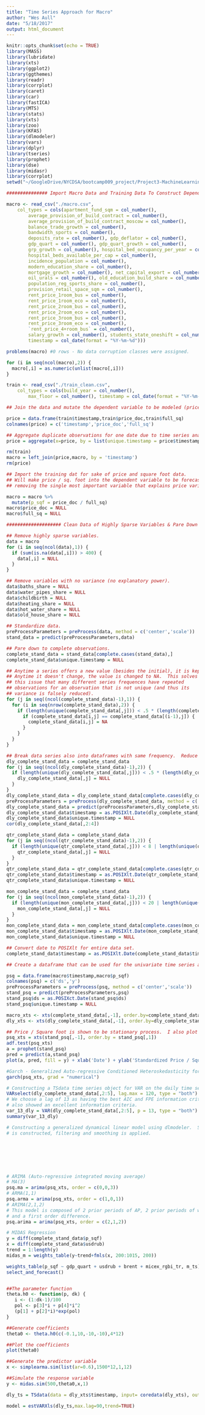 ```yaml
---
title: "Time Series Approach for Macro"
author: "Wes Aull"
date: "5/18/2017"
output: html_document
---
```


```r
knitr::opts_chunk$set(echo = TRUE)
library(MASS)
library(lubridate)
library(xts)
library(ggplot2)
library(ggthemes)
library(readr)
library(corrplot)
library(caret)
library(car)
library(fastICA)
library(MTS)
library(stats)
library(xts)
library(zoo)
library(KFAS)
library(dlmodeler)
library(vars)
library(dplyr)
library(tseries)
library(prophet)
library(dse)
library(midasr)
library(corrplot)
setwd("~/GoogleDrive/NYCDSA/bootcamp009_project/Project3-MachineLearning/aull_dobbins_ganemccalla_schott/data")

############### Import Macro Data and Training Data To Construct Dependent Variable ####################

macro <- read_csv("./macro.csv", 
    col_types = cols(apartment_fund_sqm = col_number(), 
        average_provision_of_build_contract = col_number(), 
        average_provision_of_build_contract_moscow = col_number(), 
        balance_trade_growth = col_number(), 
        bandwidth_sports = col_number(), 
        deposits_rate = col_number(), gdp_deflator = col_number(), 
        gdp_quart = col_number(), gdp_quart_growth = col_number(), 
        grp_growth = col_number(), hospital_bed_occupancy_per_year = col_number(), 
        hospital_beds_available_per_cap = col_number(), 
        incidence_population = col_number(), 
        modern_education_share = col_number(), 
        mortgage_growth = col_number(), net_capital_export = col_number(), 
        oil_urals = col_number(), old_education_build_share = col_number(), 
        population_reg_sports_share = col_number(), 
        provision_retail_space_sqm = col_number(), 
        rent_price_1room_bus = col_number(), 
        rent_price_1room_eco = col_number(), 
        rent_price_2room_bus = col_number(), 
        rent_price_2room_eco = col_number(), 
        rent_price_3room_bus = col_number(), 
        rent_price_3room_eco = col_number(), 
        `rent_price_4+room_bus` = col_number(), 
        salary_growth = col_number(), students_state_oneshift = col_number(), 
        timestamp = col_date(format = "%Y-%m-%d")))

problems(macro) #0 rows - No data corruption classes were assigned.

for (i in seq(ncol(macro),2)) {
  macro[,i] = as.numeric(unlist(macro[,i]))
}

train <- read_csv("./train_clean.csv", 
    col_types = cols(build_year = col_number(), 
        max_floor = col_number(), timestamp = col_date(format = "%Y-%m-%d")))

## Join the data and mutate the dependent variable to be modeled (price / sq. foot).

price = data.frame(train$timestamp,train$price_doc,train$full_sq)
colnames(price) = c('timestamp','price_doc','full_sq')

## Aggregate duplicate observations for one date due to time series analysis limitation.
price = aggregate(x=price, by = list(unique.timestamp = price$timestamp), FUN=mean, na.rm=TRUE)

rm(train)
macro = left_join(price,macro, by = 'timestamp')
rm(price)

## Import the training dat for sake of price and square foot data.
## Will make price / sq. foot into the dependent variable to be forecasted by the time series model,
## removing the single most important variable that explains price variance at the property level.

macro = macro %>%
  mutate(p_sqf = price_doc / full_sq)
macro$price_doc = NULL
macro$full_sq = NULL

#################### Clean Data of Highly Sparse Variables & Pare Down to Complete Obs. ######################

## Remove highly sparse variables.
data = macro
for (i in seq(ncol(data),1)) {
  if (sum(is.na(data[,i])) > 400) {
    data[,i] = NULL
  }  
}

## Remove variables with no variance (no explanatory power).
data$baths_share = NULL
data$water_pipes_share = NULL
data$childbirth = NULL
data$heating_share = NULL
data$hot_water_share = NULL
data$old_house_share = NULL

## Standardize data.
preProcessParameters = preProcess(data, method = c('center','scale'))
stand_data = predict(preProcessParameters,data)

## Pare down to complete observations.
complete_stand_data = stand_data[complete.cases(stand_data),]
complete_stand_data$unique.timestamp = NULL

## Anytime a series offers a new value (besides the initial), it is kept.
## Anytime it doesn't change, the value is changed to NA.  This solves
## this issue that many different series frequences have repeated 
## observations for an observation that is not unique (and thus its
## variance is falsely reduced). 
for (j in seq((ncol(complete_stand_data)-1),1)) {
  for (i in seq(nrow(complete_stand_data),2)) {
    if (length(unique(complete_stand_data[,j])) < .5 * (length(complete_stand_data[,j]))) {
      if (complete_stand_data[i,j] == complete_stand_data[(i-1),j]) {
        complete_stand_data[i,j] = NA
      }
    }
  }
}

## Break data series also into dataframes with same frequency.  Reduce collinearities.
dly_complete_stand_data = complete_stand_data
for (j in seq((ncol(dly_complete_stand_data)-1),2)) {
  if (length(unique(dly_complete_stand_data[,j])) < .5 * (length(dly_complete_stand_data[,j]))) {
    dly_complete_stand_data[,j] = NULL
  }
}
dly_complete_stand_data = dly_complete_stand_data[complete.cases(dly_complete_stand_data),]
preProcessParameters = preProcess(dly_complete_stand_data, method = c('pca'))
dly_complete_stand_data = predict(preProcessParameters,dly_complete_stand_data)
dly_complete_stand_data$timestamp = as.POSIXlt.Date(dly_complete_stand_data$timestamp)
dly_complete_stand_data$unique.timestamp = NULL
cor(dly_complete_stand_data[,2:4])

qtr_complete_stand_data = complete_stand_data
for (j in seq((ncol(qtr_complete_stand_data)-1),2)) {
  if (length(unique(qtr_complete_stand_data[,j])) < 8 | length(unique(qtr_complete_stand_data[,j])) > 20) {
    qtr_complete_stand_data[,j] = NULL
  }
}
qtr_complete_stand_data = qtr_complete_stand_data[complete.cases(qtr_complete_stand_data),]
qtr_complete_stand_data$timestamp = as.POSIXlt.Date(qtr_complete_stand_data$timestamp)
qtr_complete_stand_data$unique.timestamp = NULL

mon_complete_stand_data = complete_stand_data
for (j in seq((ncol(mon_complete_stand_data)-1),2)) {
  if (length(unique(mon_complete_stand_data[,j])) < 20 | length(unique(mon_complete_stand_data[,j])) > 50) {
    mon_complete_stand_data[,j] = NULL
  }
}
mon_complete_stand_data = mon_complete_stand_data[complete.cases(mon_complete_stand_data),]
mon_complete_stand_data$timestamp = as.POSIXlt.Date(mon_complete_stand_data$timestamp)
mon_complete_stand_data$unique.timestamp = NULL

## Convert date to POSIXlt for entire data set.
complete_stand_data$timestamp = as.POSIXlt.Date(complete_stand_data$timestamp)

## Create a dataframe that can be used for the univariate time series analysis of price / square foot.

psq = data.frame(macro$timestamp,macro$p_sqf)
colnames(psq) = c('ds','y')
preProcessParameters = preProcess(psq, method = c('center','scale'))
stand_psq = predict(preProcessParameters,psq)
stand_psq$ds = as.POSIXct.Date(stand_psq$ds)
stand_psq$unique.timestamp = NULL

```


```r
macro_xts <- xts(complete_stand_data[,-1], order.by=complete_stand_data[,1])
dly_xts <- xts(dly_complete_stand_data[,-1], order.by=dly_complete_stand_data[,1])

## Price / Square foot is shown to be stationary process.  I also plot its univariate time series model.
psq_xts = xts(stand_psq[,-1], order.by = stand_psq[,1])
adf.test(psq_xts)
a = prophet(stand_psq)
pred = predict(a,stand_psq)
plot(a, pred, fill = y) + xlab('Date') + ylab('Standardized Price / Square Foot') + theme_economist() 

#Garch - Generalized Auto-regressive Conditioned Heteroskedasticity for the univariate on price / sq.
garch(psq_xts, grad = "numerical")

# Constructing a TSdata time series object for VAR on the daily time series.
VARselect(dly_complete_stand_data[,2:5], lag.max = 120, type = "both")
# We choose a lag of 13 as having the best AIC and FPE information criteria.  A lag of 1-2 days
# also showed an excellent information criteria.
var_13_dly = VAR(dly_complete_stand_data[,2:5], p = 13, type = "both")
summary(var_13_dly)

# Constructing a generalized dynamical linear model using dlmodeler.  State space
# is constructed, filtering and smoothing is applied.








```


```r



# ARIMA (Auto-regressive integrated moving average)
# MA(3)
psq.ma = arima(psq_xts, order = c(0,0,3))
# ARMA(1,1)
psq.arma = arima(psq_xts, order = c(1,0,1))
# ARIMA(2,1,2)
# This model is composed of 2 prior periods of AP, 2 prior periods of white noise
# and a first order difference.
psq.arima = arima(psq_xts, order = c(2,1,2))
```


```r
# MIDAS Regression
y = diff(complete_stand_data$p_sqf)
x = diff(complete_stand_data$usdrub)
trend = 1:length(y)
midas_m = weights_table(y~trend+fmls(x, 200:1015, 200))

weights_table(p_sqf ~ gdp_quart + usdrub + brent + micex_rgbi_tr, m_ts)
select_and_forecast()


##The parameter function
theta.h0 <- function(p, dk) {
   i <- (1:dk-1)/100
   pol <- p[3]*i + p[4]*i^2
   (p[1] + p[2]*i)*exp(pol)
}

##Generate coefficients
theta0 <- theta.h0(c(-0.1,10,-10,-10),4*12)

##Plot the coefficients
plot(theta0)

##Generate the predictor variable
x <- simplearma.sim(list(ar=0.6),1500*12,1,12)

##Simulate the response variable
y <- midas.sim(500,theta0,x,1)
```


```r
dly_ts = TSdata(data = dly_xts$timestamp, input= coredata(dly_xts), output = coredata(dly_xts)[,4])

model = estVARXls(dly_ts,max.lag=90,trend=TRUE)
```


```r

```


```r

```


```r

```


```r

```


```r

```


```r

```

